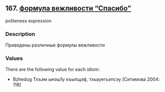 ## 167. <a href =  'https://agricolamz.github.io/The_Circassian_Isoglosses_Database/167.html'>формула вежливости "Спасибо"</a>
politeness expression

### Description

Приведены различные формулы вежливости

### Values
There are the following value for each idiom:

* Bzhedug  Тхъэм ынэш1у къыпщэф, тхьауегьэпсэу [Ситимова 2004: 118] 

